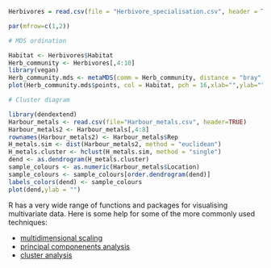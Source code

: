 ```{r,echo=F,fig.width=8, fig.height=4,warning=FALSE,message=FALSE}

Herbivores = read.csv(file = "Herbivore_specialisation.csv", header = TRUE)

par(mfrow=c(1,2)) 

# MDS ordination

Habitat <- Herbivores$Habitat
Herb_community <- Herbivores[,4:10]
library(vegan)
Herb_community.mds <- metaMDS(comm = Herb_community, distance = "bray", trace = FALSE)
plot(Herb_community.mds$points, col = Habitat, pch = 16,xlab="",ylab="",xaxt="n",yaxt="n") 

# Cluster diagram

library(dendextend)
Harbour_metals <- read.csv(file="Harbour_metals.csv", header=TRUE)
Harbour_metals2 <- Harbour_metals[,4:8]
rownames(Harbour_metals2) <- Harbour_metals$Rep
H_metals.sim <- dist(Harbour_metals2, method = "euclidean")
H_metals.cluster <- hclust(H_metals.sim, method = "single")
dend <- as.dendrogram(H_metals.cluster)
sample_colours <- as.numeric(Harbour_metals$Location)
sample_colours <- sample_colours[order.dendrogram(dend)]
labels_colors(dend) <- sample_colours
plot(dend,ylab = "")
```

R has a very wide range of functions and packages for visualising multivariate data. Here is some help for some of the more commonly used techniques:  

* [multidimensional scaling](http://environmentalcomputing.net/multidimensional-scaling/)  
* [principal componenents analysis](http://environmentalcomputing.net/principal-components-analysis/)  
* [cluster analysis](http://environmentalcomputing.net/cluster-analysis/)  